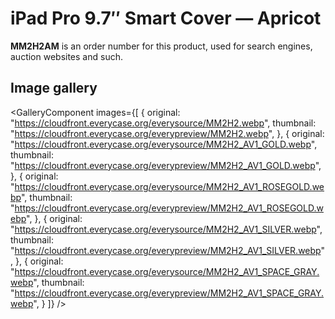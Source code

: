 
# iPad Pro 9.7″ Smart Cover — Apricot

<Callout type='info' emoji='👉🏻'>**MM2H2AM** is an order number for this product, used for search engines, auction websites and such.</Callout>

## Image gallery

<GalleryComponent
    images={[
      {
        original: "https://cloudfront.everycase.org/everysource/MM2H2.webp",
        thumbnail: "https://cloudfront.everycase.org/everypreview/MM2H2.webp",
      },
      {
        original: "https://cloudfront.everycase.org/everysource/MM2H2_AV1_GOLD.webp",
        thumbnail: "https://cloudfront.everycase.org/everypreview/MM2H2_AV1_GOLD.webp",
      },
      {
        original: "https://cloudfront.everycase.org/everysource/MM2H2_AV1_ROSEGOLD.webp",
        thumbnail: "https://cloudfront.everycase.org/everypreview/MM2H2_AV1_ROSEGOLD.webp",
      },
      {
        original: "https://cloudfront.everycase.org/everysource/MM2H2_AV1_SILVER.webp",
        thumbnail: "https://cloudfront.everycase.org/everypreview/MM2H2_AV1_SILVER.webp",
      },
      {
        original: "https://cloudfront.everycase.org/everysource/MM2H2_AV1_SPACE_GRAY.webp",
        thumbnail: "https://cloudfront.everycase.org/everypreview/MM2H2_AV1_SPACE_GRAY.webp",
      }
    ]}
  />
